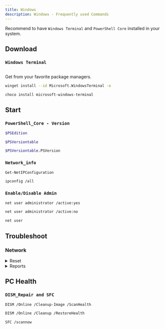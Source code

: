 ```yaml
---
title: Windows
description: Windows - Frequently used Commands
---
```





Recommend to have `Windows Terminal` and `PowerShell Core` installed in your system.

## Download

### `Windows Terminal`

<a href="ms-windows-store://pdp/?productid=9n0dx20hk701" target="_blank">
<Image img={require('/img/winstore.png')} className="winstore" />
</a>



Get from your favorite package managers.

<Tabs>

  <TabItem value="winget" label="Winget" default>

```sh
winget install --id Microsoft.WindowsTerminal -e
```

  </TabItem>
  <TabItem value="choco" label="Chocolatey">

```sh
choco install microsoft-windows-terminal
```

  </TabItem>

</Tabs>

<!--
```sh
hostname
``` -->

## Start

### `PowerShell_Core - Version`

<Tabs>
  <TabItem value="pwshedition" label="Edition" default>

```sh
$PSEdition
```

  </TabItem>
  <TabItem value="pwshversionA" label="Version">

```sh
$PSVersiontable
```

  </TabItem>
  <TabItem value="pwshversionB" label="Build">

```sh
$PSVersiontable.PSVersion
```

  </TabItem>
</Tabs>

### `Network_info`

<Tabs>
  <TabItem value="pwsh" label="PowerShell" default>

```sh
Get-NetIPConfiguration
```

  </TabItem>
  <TabItem value="cmd" label="CMD">

```sh
ipconfig /all
```

  </TabItem>

</Tabs>

### `Enable/Disable Admin`

<Tabs>
  <TabItem value="enable" label="Enable" default>

```sh
net user administrator /active:yes
```

  </TabItem>
  <TabItem value="disable" label="Disable">

```sh
net user administrator /active:no
```

  </TabItem>

  <TabItem value="lists" label="List">

```sh
net user
```

  </TabItem>
</Tabs>

## Troubleshoot

### Network

<details>
<summary>Reset</summary>

```bash
ipconfig /release
```

```bash
ipconfig /flushdns
```

```bash
ipconfig /renew
```

:::caution[Optional]

Continue these two commands if you want to reset your network completely.

:::

```bash
netsh int ip reset
```

```bash
netsh winsock reset
```

Restart computer.

```sh
Restart-Comuputer
```

</details>

<details>
<summary>Reports</summary>

```bash
netsh interface show interface
```

```bash
netsh wlan show wlanreport
```

```bash
netsh interface ip show dnsservers
```

</details>

## PC Health

### `DISM_Repair and SFC`

<Tabs>
  <TabItem value="scn" label="Scan" default>

```sh
DISM /Online /Cleanup-Image /ScanHealth
```

  </TabItem>
  <TabItem value="rest" label="Restore">

```sh
DISM /Online /Cleanup /RestoreHealth
```

  </TabItem>
  <TabItem value="sfc" label="SFC">

```sh
SFC /scannow
```

  </TabItem>
</Tabs>
